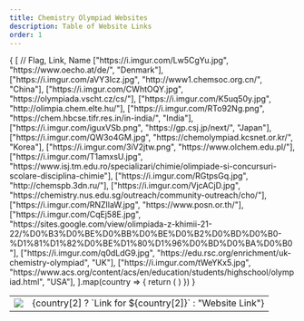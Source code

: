 ```yaml
---
title: Chemistry Olympiad Websites
description: Table of Website Links
order: 1
---
```



<table>
	{
		[
			// Flag, Link, Name
			["https://i.imgur.com/Lw5CgYu.jpg", "https://www.oecho.at/de/", "Denmark"],
			["https://i.imgur.com/aVY3Icz.jpg", "http://www1.chemsoc.org.cn/", "China"],
			["https://i.imgur.com/CWhtOQY.jpg", "https://olympiada.vscht.cz/cs/"],
			["https://i.imgur.com/K5uq50y.jpg", "http://olimpia.chem.elte.hu/"],
			["https://i.imgur.com/RTo92Ng.png", "https://chem.hbcse.tifr.res.in/in-india/", "India"],
			["https://i.imgur.com/iguxVSb.png", "https://gp.csj.jp/next/", "Japan"],
			["https://i.imgur.com/QW3o4GM.jpg", "https://chemolympiad.kcsnet.or.kr/", "Korea"],
			["https://i.imgur.com/3iV2jtw.png", "https://www.olchem.edu.pl/"],
			["https://i.imgur.com/T1amxsU.jpg", "https://www.isj.tm.edu.ro/specializari/chimie/olimpiade-si-concursuri-scolare-disciplina-chimie"],
			["https://i.imgur.com/RGtpsGq.jpg", "http://chemspb.3dn.ru/"],
			["https://i.imgur.com/VjcACjD.jpg", "https://chemistry.nus.edu.sg/outreach/community-outreach/cho/"],
			["https://i.imgur.com/RNZIlaW.jpg", "https://www.posn.or.th/"],
			["https://i.imgur.com/CqEj58E.jpg", "https://sites.google.com/view/olimpiada-z-khimii-21-22/%D0%B3%D0%BE%D0%BB%D0%BE%D0%B2%D0%BD%D0%B0-%D1%81%D1%82%D0%BE%D1%80%D1%96%D0%BD%D0%BA%D0%B0"],
			["https://i.imgur.com/q0dLdG9.jpg", "https://edu.rsc.org/enrichment/uk-chemistry-olympiad", "UK"],
			["https://i.imgur.com/tWeYKx5.jpg", "https://www.acs.org/content/acs/en/education/students/highschool/olympiad.html", "USA"],
		].map(country => {
			return (
				<tr>
					<td><img src={country[0]} class="h-64"/></td>
					<td><Link to={country[1]} class="text-blue-400">{country[2] ? `Link for ${country[2]}` : "Website Link"}</Link></td>
				</tr>
			)
		})
	}
</table>
